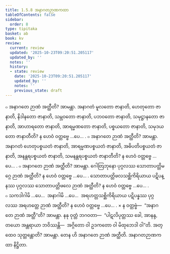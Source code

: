 ```yaml
---
title: 1.5.8 အနာဂတဉာဏကထာ
tableOfContents: false
sidebar:
  order: 8
type: tipitaka
basket: ab
book: kv
review:
  current: review
  updated: '2025-10-23T09:20:51.205117'
  updated_by: ''
  notes: ''
  history:
  - state: review
    date: '2025-10-23T09:20:51.205117'
    updated_by: ''
    notes: ''
    previous_state: draft
---
```



<ReviewStatus review={frontmatter.review} showDetails={true} />

<HypothesisAnnotation frontmatter={frontmatter} />

<DynamicBreadcrumb />

<Division number="439" book="kv" e="ch" v="32" p="235">

<Paragraph number="1516" book="kv">
๐ အနာဂတေ ဉာဏံ အတ္ထီတိ? အာမန္တာ. အနာဂတံ မူလတော ဇာနာတိ, ဟေတုတော ဇာနာတိ, နိဒါနတော ဇာနာတိ, သမ္ဘဝတော ဇာနာတိ, ပဘဝတော ဇာနာတိ, သမုဋ္ဌာနတော ဇာနာတိ, အာဟာရတော ဇာနာတိ, အာရမ္မဏတော ဇာနာတိ, ပစ္စယတော ဇာနာတိ, သမုဒယတော ဇာနာတီတိ? န ဟေဝံ ဝတ္တဗ္ဗေ …ပေ… .
</Paragraph>

<Paragraph number="1517" book="kv">
๐ အနာဂတေ ဉာဏံ အတ္ထီတိ? အာမန္တာ. အနာဂတံ ဟေတုပစ္စယတံ ဇာနာတိ, အာရမ္မဏပစ္စယတံ ဇာနာတိ, အဓိပတိပစ္စယတံ ဇာနာတိ, အနန္တရပစ္စယတံ ဇာနာတိ, သမနန္တရပစ္စယတံ ဇာနာတီတိ? န ဟေဝံ ဝတ္တဗ္ဗေ …ပေ… .
</Paragraph>

<Paragraph number="1518" book="kv">
๐ အနာဂတေ ဉာဏံ အတ္ထီတိ? အာမန္တာ. ဂေါတြဘုနော ပုဂ္ဂလဿ သောတာပတ္တိမဂ္ဂေ ဉာဏံ အတ္ထီတိ? န ဟေဝံ ဝတ္တဗ္ဗေ …ပေ… . သောတာပတ္တိဖလသစ္ဆိကိရိယာယ ပဋိပန္နဿ ပုဂ္ဂလဿ သောတာပတ္တိဖလေ ဉာဏံ အတ္ထီတိ? န ဟေဝံ ဝတ္တဗ္ဗေ …ပေ… .
</Paragraph>

<Paragraph number="1519" book="kv">
๐ သကဒါဂါမိ …ပေ…  အနာဂါမိ …ပေ…  အရဟတ္တသစ္ဆိကိရိယာယ ပဋိပန္နဿ ပုဂ္ဂလဿ အရဟတ္တေ ဉာဏံ အတ္ထီတိ? န ဟေဝံ ဝတ္တဗ္ဗေ …ပေ… .
</Paragraph>

</Division>
<Division number="440" book="kv" e="ch" v="32" p="236">

<Paragraph number="1520" book="kv">
× န ဝတ္တဗ္ဗံ—  “အနာဂတေ ဉာဏံ အတ္ထီ”တိ? အာမန္တာ. နနု ဝုတ္တံ ဘဂဝတာ—  “ပါဋလိပုတ္တဿ ခေါ, အာနန္ဒ, တယော အန္တရာယာ ဘဝိဿန္တိ—  အဂ္ဂိတော ဝါ ဥဒကတော ဝါ မိထုဘေဒါ ဝါ”တိ. အတ္ထေဝ သုတ္တန္တောတိ? အာမန္တာ. တေန ဟိ အနာဂတေ ဉာဏံ အတ္ထီတိ.

</Paragraph>
</Division>

<Paragraph number="1521" type="center" book="kv">
အနာဂတဉာဏကထာ နိဋ္ဌိတာ.
</Paragraph>